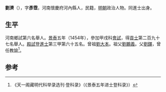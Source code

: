 '''劉濟'''（{{bd|1434年||？}}），字'''彥霑'''，河南懷慶府河內縣人，民籍，[[明朝|明朝]]政治人物。同進士出身。

== 生平 ==
河南鄉試第六名舉人。[[景泰|景泰]]五年（1454年），參加甲戌科[[會試|會試]]，得[[貢士|貢士]]第二百九十七名舉人。[[殿試|殿試]]登[[進士|進士]]第三甲第六十五名。曾祖[[劉大本|劉大本]]。祖父[[劉鵬義|劉鵬義]]。父[[劉鐸|劉鐸]]，曾任教諭<ref>《天一阁藏明代科举录选刊·登科录》（《景泰五年进士登科录》）</ref>。

==参考==
{{reflist}}
{{明朝人物小作品}}
{{景泰五年甲戌科殿試金榜}}